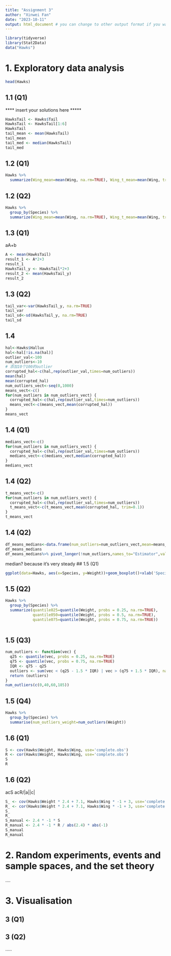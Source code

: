 ```yaml
---
title: "Assignment 3"
author: "Xinwei Fan"
date: "2023-10-11"
output: html_document # you can change to other output format if you want
---
```



```r
library(tidyverse)
library(Stat2Data)
data("Hawks")
```

# 1. Exploratory data analysis

```r
head(Hawks)
```
## 1.1 (Q1)   
<!-- Include your answers for each question under a second level heading eg ## 1.1 (Q1) -->
**** insert your solutions here *****
```r
HawksTail <- Hawks$Tail
HawksTail <- HawksTail[1:6]
HawksTail
tail_mean <- mean(HawksTail)
tail_mean
tail_med <- median(HawksTail)
tail_med
```
## 1.2 (Q1)
```r
Hawks %>%
  summarize(Wing_mean=mean(Wing, na.rm=TRUE), Wing_t_mean=mean(Wing, trim=0.50, na.rm=TRUE), Wind_med=median(Wing, na.rm=TRUE), Weight_mean=mean(Weight, na.rm=TRUE), Weight_t_mean=mean(Weight, trim=0.50, na.rm=TRUE), Weight_med=median(Weight, na.rm=TRUE))
```
## 1.2 (Q2)
```r
Hawks %>%
  group_by(Species) %>%
  summarize(Wing_mean=mean(Wing, na.rm=TRUE), Wing_t_mean=mean(Wing, trim=0.50, na.rm=TRUE), Wind_med=median(Wing, na.rm=TRUE), Weight_mean=mean(Weight, na.rm=TRUE), Weight_t_mean=mean(Weight, trim=0.50, na.rm=TRUE), Weight_med=median(Weight, na.rm=TRUE))
```
## 1.3 (Q1)
aA+b
```r
A <- mean(HawksTail)
result_1 <- A*2+3
result_1
HawksTail_y <- HawksTail*2+3
result_2 <- mean(HawksTail_y)
result_2
```
## 1.3 (Q2)
```r
tail_var<-var(HawksTail_y, na.rm=TRUE)
tail_var
tail_sd<-sd(HawksTail_y, na.rm=TRUE)
tail_sd
```
## 1.4
```r
hal<-Hawks$Hallux
hal<-hal[!is.na(hal)]
outlier_val<-100
num_outliers<-10
# 添加10个100的outlier
corrupted_hal<-c(hal,rep(outlier_val,times=num_outliers))
mean(hal)
mean(corrupted_hal)
num_outliers_vect<-seq(0,1000) 
means_vect<-c() 
for(num_outliers in num_outliers_vect) { 
  corrupted_hal<-c(hal,rep(outlier_val,times=num_outliers))
  means_vect<-c(means_vect,mean(corrupted_hal)) 
}
means_vect
```
## 1.4 (Q1)
```r
medians_vect<-c() 
for(num_outliers in num_outliers_vect) { 
  corrupted_hal<-c(hal,rep(outlier_val,times=num_outliers))
  medians_vect<-c(medians_vect,median(corrupted_hal)) 
}
medians_vect
```
## 1.4 (Q2)
```r
t_means_vect<-c() 
for(num_outliers in num_outliers_vect) { 
  corrupted_hal<-c(hal,rep(outlier_val,times=num_outliers))
  t_means_vect<-c(t_means_vect,mean(corrupted_hal, trim=0.1)) 
}
t_means_vect
```
## 1.4 (Q2)
```r
df_means_medians<-data.frame(num_outliers=num_outliers_vect,mean=means_vect, t_mean=t_means_vect,median=medians_vect)
df_means_medians
df_means_medians%>% pivot_longer(!num_outliers,names_to="Estimator",values_to="Value")%>% ggplot(aes(x=num_outliers,color=Estimator,linetype=Estimator,y=Value))+ geom_line()+xlab("Numberofoutliers")
```
median? because it's very steady
## 1.5 (Q1)
```r
ggplot(data=Hawks, aes(x=Species, y=Weight))+geom_boxplot()+xlab('Species') + ylab("Weight")
```
## 1.5 (Q2)
```r
Hawks %>%
  group_by(Species) %>%
  summarize(quantile025=quantile(Weight, probs = 0.25, na.rm=TRUE),
            quantile050=quantile(Weight, probs = 0.5, na.rm=TRUE),
            quantile075=quantile(Weight, probs = 0.75, na.rm=TRUE))
  
```
## 1.5 (Q3)
```r
num_outliers <- function(vec) {
  q25 <- quantile(vec, probs = 0.25, na.rm=TRUE)
  q75 <- quantile(vec, probs = 0.75, na.rm=TRUE)
  IQR <- q75 - q25
  outliers <- sum(vec < (q25 - 1.5 * IQR) | vec > (q75 + 1.5 * IQR), na.rm = TRUE)
  return (outliers)
}
num_outliers(c(0,40,60,185))
```
## 1.5 (Q4)
```r
Hawks %>%
  group_by(Species) %>%
  summarise(num_outliers_weight=num_outliers(Weight))
```
## 1.6 (Q1)
```r
S <- cov(Hawks$Weight, Hawks$Wing, use='complete.obs')
R <- cor(Hawks$Weight, Hawks$Wing, use='complete.obs')
S
R
```
## 1.6 (Q2)
acS
acR/|a||c|
```r
S_ <- cov(Hawks$Weight * 2.4 + 7.1, Hawks$Wing * -1 + 3, use='complete.obs')
R_ <- cor(Hawks$Weight * 2.4 + 7.1, Hawks$Wing * -1 + 3, use='complete.obs')
S_
R_
S_manual <- 2.4 * -1 * S
R_manual <- 2.4 * -1 * R / abs(2.4) * abs(-1)
S_manual
R_manual
```

# 2. Random experiments, events and sample spaces, and the set theory

....

# 3. Visualisation

## 3 (Q1)

## 3 (Q2)

.....



